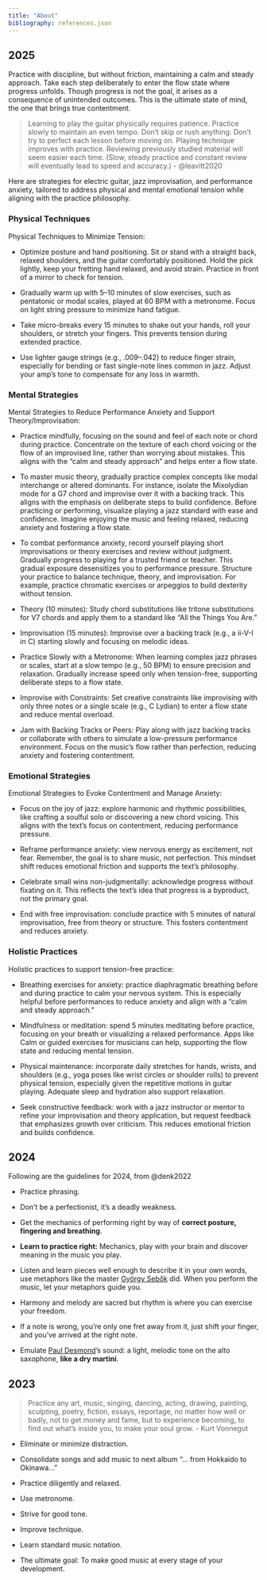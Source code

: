 ```yaml
---
title: "About"
bibliography: references.json
---
```


## 2025

Practice with discipline, but without friction, maintaining a calm and steady approach. Take each step deliberately to enter the flow state where progress unfolds. Though progress is not the goal, it arises as a consequence of unintended outcomes. This is the ultimate state of mind, the one that brings true contentment.

> Learning to play the guitar physically requires patience. Practice slowly to maintain an even tempo. Don’t skip or rush anything. Don’t try to perfect each lesson before moving on. Playing technique improves with practice. Reviewing previously studied material will seem easier each time. (Slow, steady practice and constant review will eventually lead to speed and accuracy.) - @leavitt2020

Here are strategies for electric guitar, jazz improvisation, and performance anxiety, tailored to address physical and mental emotional tension while aligning with the practice philosophy.

### Physical Techniques

Physical Techniques to Minimize Tension:

-   Optimize posture and hand positioning. Sit or stand with a straight back, relaxed shoulders, and the guitar comfortably positioned. Hold the pick lightly, keep your fretting hand relaxed, and avoid strain. Practice in front of a mirror to check for tension.

-   Gradually warm up with 5–10 minutes of slow exercises, such as pentatonic or modal scales, played at 60 BPM with a metronome. Focus on light string pressure to minimize hand fatigue.

-   Take micro-breaks every 15 minutes to shake out your hands, roll your shoulders, or stretch your fingers. This prevents tension during extended practice.

-   Use lighter gauge strings (e.g., .009–.042) to reduce finger strain, especially for bending or fast single-note lines common in jazz. Adjust your amp’s tone to compensate for any loss in warmth.

### Mental Strategies

Mental Strategies to Reduce Performance Anxiety and Support Theory/Improvisation:

-   Practice mindfully, focusing on the sound and feel of each note or chord during practice. Concentrate on the texture of each chord voicing or the flow of an improvised line, rather than worrying about mistakes. This aligns with the “calm and steady approach” and helps enter a flow state.

-   To master music theory, gradually practice complex concepts like modal interchange or altered dominants. For instance, isolate the Mixolydian mode for a G7 chord and improvise over it with a backing track. This aligns with the emphasis on deliberate steps to build confidence. Before practicing or performing, visualize playing a jazz standard with ease and confidence. Imagine enjoying the music and feeling relaxed, reducing anxiety and fostering a flow state.

-   To combat performance anxiety, record yourself playing short improvisations or theory exercises and review without judgment. Gradually progress to playing for a trusted friend or teacher. This gradual exposure desensitizes you to performance pressure. Structure your practice to balance technique, theory, and improvisation. For example, practice chromatic exercises or arpeggios to build dexterity without tension.

-   Theory (10 minutes): Study chord substitutions like tritone substitutions for V7 chords and apply them to a standard like "All the Things You Are."

-   Improvisation (15 minutes): Improvise over a backing track (e.g., a ii-V-I in C) starting slowly and focusing on melodic ideas.

-   Practice Slowly with a Metronome: When learning complex jazz phrases or scales, start at a slow tempo (e.g., 50 BPM) to ensure precision and relaxation. Gradually increase speed only when tension-free, supporting deliberate steps to a flow state.

-   Improvise with Constraints: Set creative constraints like improvising with only three notes or a single scale (e.g., C Lydian) to enter a flow state and reduce mental overload.

-   Jam with Backing Tracks or Peers: Play along with jazz backing tracks or collaborate with others to simulate a low-pressure performance environment. Focus on the music’s flow rather than perfection, reducing anxiety and fostering contentment.

### Emotional Strategies

Emotional Strategies to Evoke Contentment and Manage Anxiety:

-   Focus on the joy of jazz: explore harmonic and rhythmic possibilities, like crafting a soulful solo or discovering a new chord voicing. This aligns with the text’s focus on contentment, reducing performance pressure.

-   Reframe performance anxiety: view nervous energy as excitement, not fear. Remember, the goal is to share music, not perfection. This mindset shift reduces emotional friction and supports the text’s philosophy.

-   Celebrate small wins non-judgmentally: acknowledge progress without fixating on it. This reflects the text’s idea that progress is a byproduct, not the primary goal.

-   End with free improvisation: conclude practice with 5 minutes of natural improvisation, free from theory or structure. This fosters contentment and reduces anxiety.

### Holistic Practices 

Holistic practices to support tension-free practice:

-   Breathing exercises for anxiety: practice diaphragmatic breathing before and during practice to calm your nervous system. This is especially helpful before performances to reduce anxiety and align with a “calm and steady approach.”

-   Mindfulness or meditation: spend 5 minutes meditating before practice, focusing on your breath or visualizing a relaxed performance. Apps like Calm or guided exercises for musicians can help, supporting the flow state and reducing mental tension.

-   Physical maintenance: incorporate daily stretches for hands, wrists, and shoulders (e.g., yoga poses like wrist circles or shoulder rolls) to prevent physical tension, especially given the repetitive motions in guitar playing. Adequate sleep and hydration also support relaxation.

-   Seek constructive feedback: work with a jazz instructor or mentor to refine your improvisation and theory application, but request feedback that emphasizes growth over criticism. This reduces emotional friction and builds confidence.

## 2024

Following are the guidelines for 2024, from @denk2022

-   Practice phrasing.

-   Don't be a perfectionist, it's a deadly weakness.

-   Get the mechanics of performing right by way of **correct posture, fingering and breathing**.

-   **Learn to practice right:** Mechanics, play with your brain and discover meaning in the music you play.

-   Listen and learn pieces well enough to describe it in your own words, use metaphors like the master [György Sebők](https://en.wikipedia.org/wiki/György_Sebők) did. When you perform the music, let your metaphors guide you.

-   Harmony and melody are sacred but rhythm is where you can exercise your freedom.

-   If a note is wrong, you're only one fret away from it, just shift your finger, and you've arrived at the right note.

-   Emulate [Paul Desmond](https://en.wikipedia.org/wiki/Paul_Desmond)'s sound: a light, melodic tone on the alto saxophone, **like a dry martini**.

## 2023

> Practice any art, music, singing, dancing, acting, drawing, painting, sculpting, poetry, fiction, essays, reportage, no matter how well or badly, not to get money and fame, but to experience becoming, to find out what's inside you, to make your soul grow. - Kurt Vonnegut

-   Eliminate or minimize distraction.

-   Consolidate songs and add music to next album "... from Hokkaido to Okinawa..."

-   Practice diligently and relaxed.

-   Use metronome.

-   Strive for good tone.

-   Improve technique.

-   Learn standard music notation.

-   The ultimate goal: To make good music at every stage of your development.